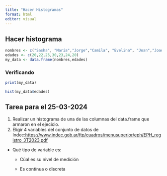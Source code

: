 ```yaml
---
title: "Hacer Histogramas"
format: html
editor: visual
---
```


## Hacer histograma

```r
nombres <- c("Sasha", "María","Jorge","Camila", "Evelina", "Joan","Joaquín")
edades <- c(20,22,25,30,23,24,20)
my_data <- data.frame(nombres,edades)
```

### Verificando

```r
print(my_data)
```

```r
hist(my_data$edades)
```

## Tarea para el 25-03-2024

1.  Realizar un histograma de una de las columnas del data.frame que armaron en el ejecicio.
2.  Eligir 4 variables del conjunto de datos de Indec:<https://www.indec.gob.ar/ftp/cuadros/menusuperior/eph/EPH_registro_3T2023.pdf>

-   Qué tipo de variable es:

    -   Cúal es su nivel de medición

    -   Es contínua o discreta
